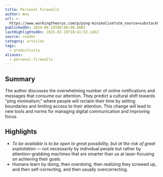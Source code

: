 ```yaml
---
title: Personal Firewalls
author: Anu
url: >-
  https://www.workingtheorys.com/p/ping-minimalism?utm_source=substack&utm_medium=email&__readwiseLocation=
publishedOn: 2024-06-18T00:00:00.000Z
lastHighlightedOn: 2025-02-19T18:41:53.146Z
source: reader
category: articles
tags:
  - productivity
aliases:
  - personal-firewalls
---
```

## Summary

The author discusses the overwhelming number of online notifications and messages that consume our attention. They predict a cultural shift towards "ping minimalism," where people will reclaim their time by setting boundaries and limiting access to their attention. This change will lead to new tools and norms for managing digital communication and improving focus.

## Highlights
- *To be available is to be open to great possibility, but at the risk of great exploitation* — not necessarily by individual people but rather by attention-grabbing machines that are smarter than us at laser-focusing on achieving their goals.
- Humans learn by doing, then overdoing, then realizing they screwed up, and then self-correcting, and then usually overcorrecting.
